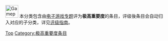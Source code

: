 [[Image:Gamepad.svg|40px]] 本分类包含由[[Wikipedia:电子游戏专题|电子游戏专题]]评为'''极高重要度'''的条目，评级後条目会自动归入对应的子分类，详见[[Wikipedia:电子游戏专题/评级|评级指南]]。

{{Articles by Importance|topic=电子游戏|project=电子游戏|format=toccolours}}

[[Category:各重要度电子游戏条目|Top]]
[[Category:极高重要度条目|Category:极高重要度条目]]